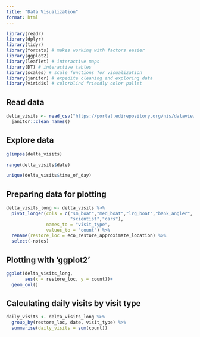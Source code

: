 ```yaml
---
title: "Data Visualization"
format: html
---
```


```r
library(readr)
library(dplyr)
library(tidyr)
library(forcats) # makes working with factors easier
library(ggplot2)
library(leaflet) # interactive maps
library(DT) # interactive tables
library(scales) # scale functions for visualization
library(janitor) # expedite cleaning and exploring data
library(viridis) # colorblind friendly color pallet
```


## Read data
```r
delta_visits <- read_csv("https://portal.edirepository.org/nis/dataviewer?packageid=edi.587.1&entityid=cda8c1384af0089b506d51ad8507641f") %>% 
  janitor::clean_names()
```

## Explore data
```r
glimpse(delta_visits)

range(delta_visits$date)

unique(delta_visits$time_of_day)
```


## Preparing data for plotting
```r
delta_visits_long <- delta_visits %>% 
  pivot_longer(cols = c("sm_boat","med_boat","lrg_boat","bank_angler",
                        "scientist","cars"), 
               names_to = "visit_type",
               values_to = "count") %>% 
  rename(restore_loc = eco_restore_approximate_location) %>% 
  select(-notes)
```


## Plotting with 'ggplot2'
```r
ggplot(delta_visits_long, 
       aes(x = restore_loc, y = count))+
  geom_col()
```


## Calculating daily visits by visit type
```r
daily_visits <- delta_visits_long %>% 
  group_by(restore_loc, date, visit_type) %>% 
  summarise(daily_visits = sum(count))
```

